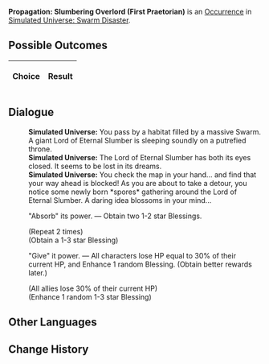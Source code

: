 {{Simulated Universe Event Infobox
|title         = Propagation: Slumbering Overlord (First Praetorian)
|image         = Random Event 4.png
|type          =
|domains_su    = 
|domains_ext   = 
|domains_swarm = Swarm
|domains_gng   = 
|requirements  =
|prev          = {{tx}}
|next          = {{tx}}
|indexRewards  =
|characters    = 
}}
'''Propagation: Slumbering Overlord (First Praetorian)''' is an [[Simulated Universe/Occurrence|Occurrence]] in [[Simulated Universe: Swarm Disaster]].

==Possible Outcomes==
{| class="article-table"
!Choice
!Result

|}

<!--
==Gameplay Notes==

-->
==Dialogue==
{{Dialogue Start}}
:'''Simulated Universe:''' You pass by a habitat filled by a massive Swarm. A giant Lord of Eternal Slumber is sleeping soundly on a putrefied throne.
:'''Simulated Universe:''' The Lord of Eternal Slumber has both its eyes closed. It seems to be lost in its dreams.
:'''Simulated Universe:''' You check the map in your hand... and find that your way ahead is blocked! As you are about to take a detour, you notice some newly born *spores* gathering around the Lord of Eternal Slumber. A daring idea blossoms in your mind...
:{{DIcon|Star}} "Absorb" its power. &mdash; Obtain two 1-2 star Blessings.
:;(Repeat 2 times)
:;(Obtain a 1-3 star Blessing)
:{{DIcon|Star}} "Give" it power. &mdash; All characters lose HP equal to 30% of their current HP, and Enhance 1 random Blessing. (Obtain better rewards later.)
:;(All allies lose 30% of their current HP)
:;(Enhance 1 random 1-3 star Blessing)
{{Dialogue End}}

==Other Languages==
{{Other Languages
|en    = Propagation: Slumbering Overlord (First Praetorian)
|zhs   = 繁育•沉睡领主（一级卫戍）
|zht   = 繁育•沉睡領主（一級衛戍）
|ja    = 繁殖・深眠の領主（一級守備）
|ko    = 번식•깊이 잠든 영주(1급 경비)
|es    = Propagación: Cacique dormido (primer pretoriano)
|fr    = Le seigneur assoupi de la Propagation (premier prétorien)
|ru    = Распространение: Повелитель сна (гарнизон ур. 1)
|th    = แพร่พันธุ์: ท่านผู้หลับใหล (กองกำลังระดับ 1)
|vi    = Sinh Sôi - Lãnh Chúa Ngủ Say (Cảnh Vệ Cấp 1)
|de    = Die Ausbreitung: Schlafender Herrscher (Garnisonsstufe 1)
|id    = Propagation: Raja yang Tertidur (Garnisun Tingkat 1)
|pt    = Propagação: Soberano Adormecido (Primeiro Pretoriano)
}}

==Change History==
{{Change History|1.0}}
